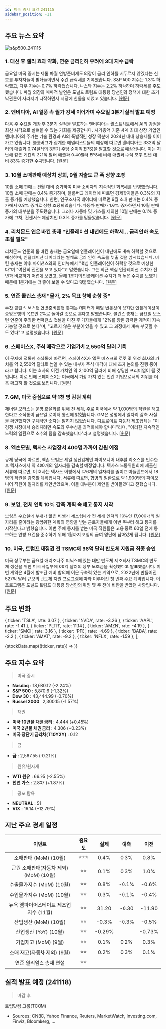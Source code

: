 ```yaml
---
id: 미국 증시 요약 241115
sidebar_position: -11
---
```


## 주요 뉴스 요약

![s&p500_241115](/map/241115.png)

### 1. **대선 후 랠리 효과 약화, 연준 금리인하 우려에 3대 지수 급락**

금요일 미국 증시는 제롬 파월 연방준비제도 의장이 금리 인하를 서두르지 않겠다는 신호를 투자자들이 받아들이면서 주간 급락세를 기록했습니다. S&P 500 지수는 1.3% 하락했고, 다우 지수는 0.7% 하락했습니다. 나스닥 지수는 2.2% 하락하며 하락세를 주도했습니다. 파월 의장의 매파적 발언은 도널드 트럼프 대통령 당선인의 정책에 대한 초기 낙관론이 사라지기 시작하면서 시장에 찬물을 끼얹고 있습니다. [[원문]](https://finance.yahoo.com/news/live/stock-market-today-dow-sp-500-nasdaq-sink-as-post-election-rally-fades-fed-prompts-rate-cut-rethink-143057845.html)

### 2. **엔비디아, AI 열풍 속 월가 강세 이어가며 수요일 3분기 실적 발표 예정**

다음 주 수요일 개장 후 3분기 실적을 발표하는 엔비디아는 월스트리트에서 AI의 강점을 최신 시각으로 살펴볼 수 있는 기회를 제공합니다. 시가총액 기준 세계 최대 상장 기업인 엔비디아의 주가는 기술 환경과 AI의 폭발적인 성장 덕분에 2024년 내내 상승세를 이어가고 있습니다. 블룸버그가 집계한 애널리스트들의 예상에 따르면 엔비디아는 332억 달러의 매출과 0.74달러의 3분기 주당 순이익(EPS)을 발표할 것으로 예상됩니다. 이는 지난해 같은 기간의 221억 달러 매출과 0.40달러 EPS에 비해 매출과 수익 모두 전년 대비 83% 증가한 수치입니다. [[원문]](https://finance.yahoo.com/news/nvidia-to-report-q3-earnings-wednesday-as-ai-fever-continues-to-power-wall-street-185800624.html)

### 3. **10월 소매판매 예상치 상회, 9월 지출도 큰 폭 상향 조정**

10월 소매 판매는 전월 대비 증가하여 미국 소비자의 지속적인 회복세를 반영했습니다. 10월 소매 판매는 0.4% 증가하며, 블룸버그 데이터에 따르면 경제학자들은 0.3%의 지출 증가를 예상했습니다. 한편, 인구조사국 데이터에 따르면 9월 소매 판매는 0.4% 증가에서 0.8% 증가로 상향 조정되었습니다. 자동차 판매가 1.6% 증가하면서 10월 판매 증가의 대부분을 주도했습니다. 그러나 자동차 및 가스를 제외한 10월 판매는 0.1% 증가에 그쳐, 컨센서스 예상치인 0.3% 증가를 밑돌았습니다. [[원문]](https://finance.yahoo.com/news/october-retail-sales-top-estimates-september-spending-revised-sharply-higher-133733716.html)

### 4. **리치몬드 연은 바킨 총재 "인플레이션 내년에도 하락세... 금리인하 속도 조절 필요"**

리치몬드 연준의 톰 바킨 총재는 금요일에 인플레이션이 내년에도 계속 하락할 것으로 예상하며, 인플레이션 데이터와는 별개로 금리 인하 속도를 늦출 것을 암시했습니다. 바킨 총재는 야후 파이낸스와의 인터뷰에서 "핵심 인플레이션이 하락할 것으로 예상한다"며 "여전히 진전을 보고 있다"고 말했습니다. 그는 최근 핵심 인플레이션 수치가 전년과 비교하기 어렵게 보였고, 올해 1분기의 인플레이션 수치가 더 높은 수치를 보였기 때문에 1분기에는 더 좋아 보일 수 있다고 덧붙였습니다. [[원문]](https://finance.yahoo.com/news/richmond-feds-barkin-expects-inflation-will-fall-into-next-year-hints-at-slowing-rate-cut-pace-202637105.html)

### 5. **연준 콜린스 총재 "물가, 2% 목표 향해 순항 중"**

수잔 콜린스 보스턴 연방준비은행 총재는 데이터가 매달 변동성이 있지만 인플레이션이 중앙은행의 목표인 2%로 돌아갈 것으로 본다고 말했습니다. 콜린스 총재는 금요일 보스턴 연준이 주최한 컨퍼런스 첫날을 마친 후 기자들에게 "2%를 향한 강력한 궤적이 지속 가능할 것으로 본다"며, "고르지 않은 부분이 있을 수 있고 그 과정에서 계속 부딪힐 수도 있다"고 설명했습니다. [[원문]](https://www.bloomberg.com/news/articles/2024-11-15/fed-s-collins-says-inflation-on-strong-trajectory-to-2-goal?srnd=phx-markets&embedded-checkout=true)

### 6. **스페이스X, 주식 매각으로 기업가치 2,550억 달러 기록**

이 문제에 정통한 소식통에 따르면, 스페이스X가 엘론 머스크의 로켓 및 위성 회사의 가치를 약 2,550억 달러로 높일 수 있는 내부자 주식 매각에 대해 초기 논의를 진행 중이라고 합니다. 이는 회사의 이전 가치인 약 2,100억 달러에 비해 상당한 프리미엄이 될 것입니다. 이로 인해 스페이스X는 미국에서 가장 가치 있는 민간 기업으로서의 지위를 더욱 확고히 할 것으로 보입니다. [[원문]](https://www.bloomberg.com/news/articles/2024-11-15/spacex-share-sale-said-to-value-company-around-255-billion?srnd=homepage-asia&embedded-checkout=true)

### 7. **GM, 미국 중심으로 약 1천 명 감원 계획**

제너럴 모터스는 운영 효율화를 위해 전 세계, 주로 미국에서 약 1,000명의 직원을 해고한다고 소식통이 금요일 로이터 통신에 밝혔습니다. GM은 성명에서 일자리 감축 사실을 확인했지만 구체적인 숫자는 밝히지 않았습니다. 디트로이트 자동차 제조업체는 "이 경쟁 시장에서 승리하려면 속도와 우수성을 최적화해야 합니다"라며, "이러한 지속적인 노력의 일환으로 소수의 팀을 감축했습니다"라고 설명했습니다. [[원문]](https://www.reuters.com/business/autos-transportation/gm-laying-off-nearly-1000-workers-most-us-source-says-2024-11-15/)

### 8. **엑손모빌, 텍사스 사업장서 400명 가까이 감원 예정**

규제 당국에 따르면, 엑손 모빌은 셰일 생산업체인 파이오니어 내추럴 리소스를 인수한 후 텍사스에서 약 400개의 일자리를 감축할 예정입니다. 텍사스 노동위원회에 제출한 서류에 따르면, 이 회사는 텍사스 어빙에서 376개의 일자리를 줄이고 미들랜드에서 18명의 직원을 감축할 계획입니다. 서류에 따르면, 합병의 일환으로 약 1,900명의 파이오니어 직원이 일자리를 제안받았으며, 이들 대부분이 제안을 받아들였다고 전했습니다. [[원문]](https://www.reuters.com/business/energy/exxon-mobil-cuts-nearly-400-jobs-texas-regulatory-filing-2024-11-14/)

### 9. **보잉, 전체 인력 10% 감축 계획 속 해고 통지 시작**

보잉은 수요일에 부채가 많은 비행기 제조업체가 전 세계 인력의 10%인 17,000개의 일자리를 줄이려는 광범위한 계획의 영향을 받는 근로자들에게 이번 주부터 해고 통지를 시작한다고 밝혔습니다. 이번 주에 통지를 받는 미국 직원들은 고용 종료 60일 전에 통보하는 연방 요건을 준수하기 위해 1월까지 보잉의 급여 명단에 남아있게 됩니다. [[원문]](https://www.reuters.com/business/aerospace-defense/boeing-starts-issuing-layoff-notices-starting-this-week-2024-11-13/)

### 10. **미국, 트럼프 재집권 전 TSMC에 66억 달러 반도체 지원금 최종 승인**

미국 상무부는 금요일 애리조나주 피닉스에 있는 대만 반도체 제조회사 TSMC의 반도체 생산을 위한 미국 사업부에 66억 달러의 정부 보조금을 확정했다고 발표했습니다. 이번 계약은 4월에 발표된 예비 합의에 이은 구속력 있는 계약으로, 2022년에 만들어진 527억 달러 규모의 반도체 지원 프로그램에 따라 이루어진 첫 번째 주요 계약입니다. 이 프로그램은 도널드 트럼프 대통령 당선인의 취임 몇 주 전에 비판을 받았던 사항입니다. [[원문]](https://www.reuters.com/technology/us-finalizes-66-billion-chips-award-tsmc-ahead-trump-return-2024-11-15/)

## 주요 변화

  { ticker: 'TSLA', rate: 3.07 },
  { ticker: 'NVDA', rate: -3.26 },
  { ticker: 'AAPL', rate: -1.41 },
  { ticker: 'PLTR', rate: 11.14 },
  { ticker: 'AMZN', rate: -4.19 },
  { ticker: 'SMCI', rate: 3.16 },
  { ticker: 'PFE', rate: -4.69 },
  { ticker: 'BABA', rate: -2.2 },
  { ticker: 'AMAT', rate: -9.2 },
  { ticker: 'NFLX', rate: -1.59 },
];

{stockData.map(({ticker, rate}) => <StockCardMini key={ticker} ticker={ticker} rate={rate}></StockCardMini>)}

## 주요 지수 요약

> 미국 증시

- **Nasdaq** : 18,680.12 (-2.24%)
- **S&P 500** : 5,870.6 (-1.32%)
- **Dow 30** : 43,444.99 (-0.70%)
- **Russel 2000** : 2,300.15 (-1.57%)

> 채권

- **미국 10년물 채권 금리** : 4.444 (+0.45%)
- **미국 2년물 채권 금리** : 4.306 (+0.23%)
- **미국 장단기 금리차(T10Y2Y)** : 0.12

> 금

- **금** : 2,567.55 (-0.21%)

> 원유/원자재

- **WTI 원유** : 66.95 (-2.55%)
- **천연 가스** : 2.837 (+1.87%)

> 공포 탐욕

- **NEUTRAL** : 51
- **VIX** : 16.14 (+12.79%)

## 지난 주요 경제 일정

|                  이벤트                  | 중요도 |  실제  | 예측  |  이전  |
| :--------------------------------------: | :----: | :----: | :---: | :----: |
|          소매판매 (MoM) (10월)           | ⭐⭐⭐ |  0.4%  | 0.3%  |  0.8%  |
| 근원 소매판매(자동차 제외) (MoM) (10월)  |  ⭐⭐  |  0.1%  | 0.3%  |  1.0%  |
|        수출물가지수 (MoM) (10월)         |  ⭐⭐  |  0.8%  | -0.1% | -0.6%  |
|        수입물가지수 (MoM) (10월)         |  ⭐⭐  |  0.3%  | -0.1% | -0.4%  |
| 뉴욕 엠파이어스테이트 제조업 지수 (11월) |  ⭐⭐  | 31.20  | -0.30 | -11.90 |
|          산업생산 (MoM) (10월)           |  ⭐⭐  | -0.3%  | -0.3% | -0.5%  |
|          산업생산 (YoY) (10월)           |  ⭐⭐  | -0.29% |       | -0.73% |
|           기업재고 (MoM) (9월)           |  ⭐⭐  |  0.1%  | 0.2%  |  0.3%  |
|       소매 재고(자동차 제외) (9월)       |  ⭐⭐  |  0.2%  | 0.3%  |  0.1%  |
|         연준 윌리엄스 총재 연설          |  ⭐⭐  |        |       |        |

## 실적 발표 예정 (241118)

> 마감 후

트립닷컴 그룹(TCOM)

- Sources: CNBC, Yahoo Finance, Reuters, MarketWatch, Investing.com, Finviz, Bloomberg, ...
